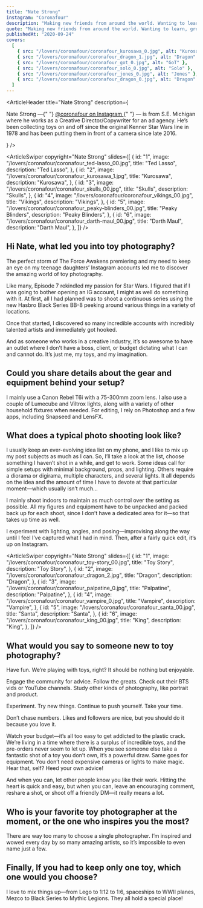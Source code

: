 ```yaml
---
title: "Nate Strong"
instagram: "Coronafour"
description: "Making new friends from around the world. Wanting to learn, grow, and improve. Hoping to make someone smile, think, or join in the adventure. Keeping the kid in me alive and thriving. There are so many aspects to this hobby that continue to motivate and inspire me."
quote: "Making new friends from around the world. Wanting to learn, grow, and improve. Hoping to make someone smile, think, or join in the adventure. Keeping the kid in me alive and thriving. There are so many aspects to this hobby that continue to motivate and inspire me."
publishedAt: "2020-09-24"
covers:
  [
    { src: "/lovers/coronafour/coronafour_kurosawa_0.jpg", alt: "Kurosawa" },
    { src: "/lovers/coronafour/coronafour_dragon_1.jpg", alt: "Dragon" },
    { src: "/lovers/coronafour/coronafour_got_0.jpg", alt: "GoT" },
    { src: "/lovers/coronafour/coronafour_solo_0.jpg", alt: "Solo" },
    { src: "/lovers/coronafour/coronafour_jones_0.jpg", alt: "Jones" },
    { src: "/lovers/coronafour/coronafour_dragon_0.jpg", alt: "Dragon" },
  ]
---
```


<ArticleHeader
  title="Nate Strong"
  description={
    <p>
      Nate Strong —{" "}
      <a href="https://www.instagram.com/coronafour/">
        @coronafour on Instagram
      </a>{" "}
      — is from S.E. Michigan where he works as a Creative Director/Copywriter
      for an ad agency. He’s been collecting toys on and off since the original
      Kenner Star Wars line in 1978 and has been putting them in front of a
      camera since late 2016.
    </p>
  }
/>

<ArticleSwiper
  copyright="Nate Strong"
  slides={[
    {
      id: "1",
      image: "/lovers/coronafour/coronafour_ted-lasso_00.jpg",
      title: "Ted Lasso",
      description: "Ted Lasso",
    },
    {
      id: "2",
      image: "/lovers/coronafour/coronafour_kurosawa_1.jpg",
      title: "Kurosawa",
      description: "Kurosawa",
    },
    {
      id: "3",
      image: "/lovers/coronafour/coronafour_skulls_00.jpg",
      title: "Skulls",
      description: "Skulls",
    },
    {
      id: "4",
      image: "/lovers/coronafour/coronafour_vikings_00.jpg",
      title: "Vikings",
      description: "Vikings",
    },
    {
      id: "5",
      image: "/lovers/coronafour/coronafour_peaky-blinders_00.jpg",
      title: "Peaky Blinders",
      description: "Peaky Blinders",
    },
    {
      id: "6",
      image: "/lovers/coronafour/coronafour_darth-maul_00.jpg",
      title: "Darth Maul",
      description: "Darth Maul",
    },
  ]}
/>

<ArticleBody>

## Hi Nate, what led you into toy photography?

The perfect storm of The Force Awakens premiering and my need to keep an eye on my teenage daughters’ Instagram accounts led me to discover the amazing world of toy photography.

Like many, Episode 7 rekindled my passion for Star Wars. I figured that if I was going to bother opening an IG account, I might as well do something with it. At first, all I had planned was to shoot a continuous series using the new Hasbro Black Series BB-8 peeking around various things in a variety of locations.

Once that started, I discovered so many incredible accounts with incredibly talented artists and immediately got hooked.

And as someone who works in a creative industry, it’s so awesome to have an outlet where I don’t have a boss, client, or budget dictating what I can and cannot do. It’s just me, my toys, and my imagination.

</ArticleBody>

<ArticleBlockquote
  quote="Making new friends from around the world. Wanting to learn, grow, and improve. Hoping to make someone smile, think, or join in the adventure. Keeping the kid in me alive and thriving. There are so many aspects to this hobby that continue to motivate and inspire me."
  author="Nate Strong"
/>

<ArticleBody>

## Could you share details about the gear and equipment behind your setup?

I mainly use a Canon Rebel T6i with a 75-300mm zoom lens. I also use a couple of Lumecube and Viltrox lights, along with a variety of other household fixtures when needed. For editing, I rely on Photoshop and a few apps, including Snapseed and LensFX.

</ArticleBody>

<ArticleBody>

## What does a typical photo shooting look like?

I usually keep an ever-evolving idea list on my phone, and I like to mix up my post subjects as much as I can. So, I’ll take a look at the list, choose something I haven’t shot in a while, and get to work. Some ideas call for simple setups with minimal background, props, and lighting. Others require a diorama or digirama, multiple characters, and several lights. It all depends on the idea and the amount of time I have to devote at that particular moment—which usually isn’t much...

I mainly shoot indoors to maintain as much control over the setting as possible. All my figures and equipment have to be unpacked and packed back up for each shoot, since I don’t have a dedicated area for it—so that takes up time as well.

I experiment with lighting, angles, and posing—improvising along the way until I feel I’ve captured what I had in mind. Then, after a fairly quick edit, it’s up on Instagram.

</ArticleBody>

<ArticleSwiper
  copyright="Nate Strong"
  slides={[
    {
      id: "1",
      image: "/lovers/coronafour/coronafour_toy-story_00.jpg",
      title: "Toy Story",
      description: "Toy Story",
    },
    {
      id: "2",
      image: "/lovers/coronafour/coronafour_dragon_2.jpg",
      title: "Dragon",
      description: "Dragon",
    },
    {
      id: "3",
      image: "/lovers/coronafour/coronafour_palpatine_0.jpg",
      title: "Palpatine",
      description: "Palpatine",
    },
    {
      id: "4",
      image: "/lovers/coronafour/coronafour_vampire_0.jpg",
      title: "Vampire",
      description: "Vampire",
    },
    {
      id: "5",
      image: "/lovers/coronafour/coronafour_santa_00.jpg",
      title: "Santa",
      description: "Santa",
    },
    {
      id: "6",
      image: "/lovers/coronafour/coronafour_king_00.jpg",
      title: "King",
      description: "King",
    },
  ]}
/>

<ArticleBody>

## What would you say to someone new to toy photography?

Have fun. We’re playing with toys, right? It should be nothing but enjoyable.

Engage the community for advice. Follow the greats. Check out their BTS vids or YouTube channels. Study other kinds of photography, like portrait and product.

Experiment. Try new things. Continue to push yourself. Take your time.

Don’t chase numbers. Likes and followers are nice, but you should do it because you love it.

Watch your budget—it’s all too easy to get addicted to the plastic crack. We’re living in a time where there is a surplus of incredible toys, and the pre-orders never seem to let up. When you see someone else take a fantastic shot of a toy you don’t own, it’s a powerful draw. Same goes for equipment. You don’t need expensive cameras or lights to make magic. Hear that, self? Heed your own advice!

And when you can, let other people know you like their work. Hitting the heart is quick and easy, but when you can, leave an encouraging comment, reshare a shot, or shoot off a friendly DM—it really means a lot.

</ArticleBody>

<ArticleBody>

## Who is your favorite toy photographer at the moment, or the one who inspires you the most?

There are way too many to choose a single photographer. I’m inspired and wowed every day by so many amazing artists, so it’s impossible to even name just a few.

</ArticleBody>

<ArticleBody>

## Finally, If you had to keep only one toy, which one would you choose?

I love to mix things up—from Lego to 1:12 to 1:6, spaceships to WWII planes, Mezco to Black Series to Mythic Legions. They all hold a special place!

</ArticleBody>
